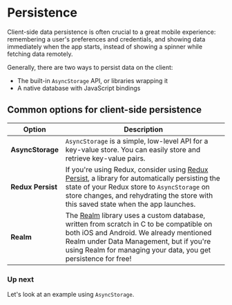 # Persistence

Client-side data persistence is often crucial to a great mobile experience: remembering a user's preferences and credentials, and showing data immediately when the app starts, instead of showing a spinner while fetching data remotely.

Generally, there are two ways to persist data on the client:

- The built-in `AsyncStorage` API, or libraries wrapping it
- A native database with JavaScript bindings

## Common options for client-side persistence

| Option            | Description                                                                                                                                                                                                                                                                                   |
| ----------------- | --------------------------------------------------------------------------------------------------------------------------------------------------------------------------------------------------------------------------------------------------------------------------------------------- |
| **AsyncStorage**  | `AsyncStorage` is a simple, low-level API for a key-value store. You can easily store and retrieve key-value pairs.                                                                                                                                                                           |
| **Redux Persist** | If you're using Redux, consider using [Redux Persist](https://github.com/rt2zz/redux-persist), a library for automatically persisting the state of your Redux store to `AsyncStorage` on store changes, and rehydrating the store with this saved state when the app launches.                |
| **Realm**         | The [Realm](https://realm.io/docs/react-native/latest/) library uses a custom database, written from scratch in C to be compatible on both iOS and Android. We already mentioned Realm under Data Management, but if you're using Realm for managing your data, you get persistence for free! |

### Up next

Let's look at an example using `AsyncStorage`.
